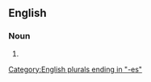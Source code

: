 ==English==

===Noun===
{{head|en|noun plural form}}

# {{plural of|anus|lang=en}}

[[Category:English plurals ending in "-es"]]